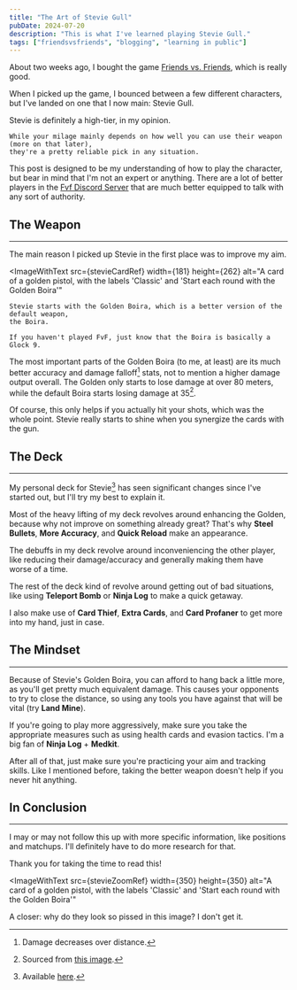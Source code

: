 ```yaml
---
title: "The Art of Stevie Gull"
pubDate: 2024-07-20
description: "This is what I've learned playing Stevie Gull."
tags: ["friendsvsfriends", "blogging", "learning in public"]
---
```



About two weeks ago, I bought the game [Friends vs. Friends](https://friendsvsfriends.com), which is really good.

When I picked up the game, I bounced between a few different characters, but I've landed on one that I now main: Stevie Gull.

<ImageWithText src={stevieImageRef} inferSize={true} alt="An anthropomorphic ringed gull with an ominous expression">
    Stevie is definitely a high-tier, in my opinion. 
    
    While your milage mainly depends on how well you can use their weapon (more on that later),
    they're a pretty reliable pick in any situation.
</ImageWithText>

This post is designed to be my understanding of how to play the character,
but bear in mind that I'm not an expert or anything. There are a lot of better players in the
[Fvf Discord Server](https://discord.com/invite/RH5qcunBc6) 
that are much better equipped to talk with any sort of authority.

## The Weapon
---
The main reason I picked up Stevie in the first place was to improve my aim.

<ImageWithText 
    src={stevieCardRef}
    width={181}
    height={262}
    alt="A card of a golden pistol, with the labels 'Classic' and 'Start each round with the Golden Boira'"
>

    Stevie starts with the Golden Boira, which is a better version of the default weapon,
    the Boira.

    If you haven't played FvF, just know that the Boira is basically a Glock 9.
</ImageWithText>

The most important parts of the Golden Boira (to me, at least) are its much better accuracy
and damage falloff[^1] stats, not to mention a higher damage output overall.
The Golden only starts to lose damage at over 80 meters, while the default Boira starts losing damage at 35[^2].

Of course, this only helps if you actually hit your shots, which was the whole point.
Stevie really starts to shine when you synergize the cards with the gun.

## The Deck 
---
My personal deck for Stevie[^3] has seen significant changes since I've started out, but I'll try my best to explain it.

Most of the heavy lifting of my deck revolves around enhancing the Golden, because why not improve on something already great? 
That's why **Steel Bullets**, **More Accuracy**, and **Quick Reload** make an appearance.

The debuffs in my deck revolve around inconveniencing the other player, 
like reducing their damage/accuracy and generally making them have worse of a time.

The rest of the deck kind of revolve around getting out of bad situations, 
like using **Teleport Bomb** or **Ninja Log** to make a quick getaway.

I also make use of **Card Thief**, **Extra Cards**, and **Card Profaner** to get more into my hand, 
just in case.

## The Mindset
---
Because of Stevie's Golden Boira, you can afford to hang back a little more, as you'll get pretty much equivalent damage.
This causes your opponents to try to close the distance, so using any tools you have against that will be vital (try **Land Mine**).

If you're going to play more aggressively, make sure you take the appropriate measures 
such as using health cards and evasion tactics. I'm a big fan of **Ninja Log** + **Medkit**.

After all of that, just make sure you're practicing your aim and tracking skills. 
Like I mentioned before, taking the better weapon doesn't help if you never hit anything.

## In Conclusion
---
I may or may not follow this up with more specific information, like positions and matchups.
I'll definitely have to do more research for that. 

Thank you for taking the time to read this!

<ImageWithText 
    src={stevieZoomRef}
    width={350}
    height={350}
    alt="A card of a golden pistol, with the labels 'Classic' and 'Start each round with the Golden Boira'"
>
A closer: why do they look so pissed in this image? I don't get it.
</ImageWithText>

[^1]: Damage decreases over distance.
[^2]: Sourced from <a href="/images/falloff_chart.png" target="blank">this image</a>.
[^3]: Available <a href="https://3000-cooldotty-fvfdecks-q26oz8to8m6.ws-us115.gitpod.io/?deck=4.12.14.22.31.51.56.3.8.13.15.104.64.143.109.91.100.62.18.157.50.17.137.127.35.86.57.42" target="blank">here</a>.
